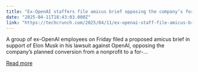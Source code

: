 ```yaml
---
title: "Ex-OpenAI staffers file amicus brief opposing the company’s for-profit transition"
date: "2025-04-11T18:43:03.000Z"
link: "https://techcrunch.com/2025/04/11/ex-openai-staff-file-amicus-brief-opposing-the-companys-for-profit-transition/"
---
```


A group of ex-OpenAI employees on Friday filed a proposed amicus brief in support of Elon Musk in his lawsuit against OpenAI, opposing the company&#8217;s planned conversion from a nonprofit to a for-...

[Read more](https://techcrunch.com/2025/04/11/ex-openai-staff-file-amicus-brief-opposing-the-companys-for-profit-transition/)
